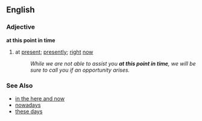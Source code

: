 ==English==
===Adjective===
'''at this point in time'''
# {{idiom}} at [[present]]; [[presently]]; [[right]] [[now]]
#: ''While we are not able to assist you '''at this point in time''', we will be sure to call you if an opportunity arises.''

=== See Also ===
*[[in the here and now]]
*[[nowadays]]
*[[these days]]